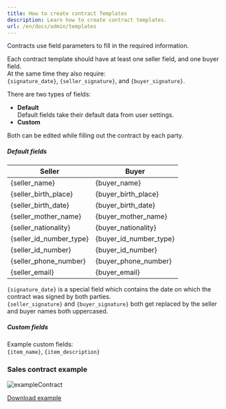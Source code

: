 ```yaml
---
title: How to create contract Templates
description: Learn how to create contract templates.
url: /en/docs/admin/templates
---
```


Contracts use field parameters to fill in the required information.  

Each contract template should have at least one seller field, and one buyer field.  
At the same time they also require:  
`{signature_date}`, `{seller_signature}`, and `{buyer_signature}`.  

There are two types of fields:  
* **Default**  
Default fields take their default data from user settings.  
* **Custom**  

Both can be edited while filling out the contract by each party.  

##### Default fields  
| Seller                  | Buyer                  |
|-------------------------|------------------------|
| {seller_name}           | {buyer_name}           |
| {seller_birth_place}    | {buyer_birth_place}    |
| {seller_birth_date}     | {buyer_birth_date}     |
| {seller_mother_name}    | {buyer_mother_name}    |
| {seller_nationality}    | {buyer_nationality}    |
| {seller_id_number_type} | {buyer_id_number_type} |
| {seller_id_number}      | {buyer_id_number}      |
| {seller_phone_number}   | {buyer_phone_number}   |
| {seller_email}          | {buyer_email}          |

`{signature_date}` is a special field which contains the date on which the contract was signed by both parties.  
`{seller_signature}` and `{buyer_signature}` both get replaced by the seller and buyer names both uppercased.  

##### Custom fields  
Example custom fields:  
`{item_name}`, `{item_description}`  

### Sales contract example  
![exampleContract](/images/en/admin/exampleContract.png)  

[Download example](/examples/Sales_contract_example.docx)  